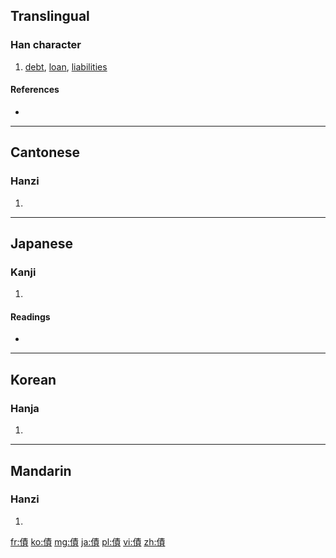 {{also|债}}
==Translingual==

===Han character===
{{Han char|rn=9|rad=人|as=11|sn=13|four=2528<sub>6</sub>|canj=人手一金 (OQMC)}}

# [[debt]], [[loan]], [[liabilities]]

====References====
* {{Han ref|kx=0114.260|dkj=01022|dj=0244.030|hdz=10207.100|uh=50B5|ud=20661|bh=B6C5|bd=46789}}

----

==Cantonese==

===Hanzi===
{{yue-hanzi|jyut=|y=jaai3|sim=债}}

# {{defn|Cantonese|sort=人11}}

----

==Japanese==

===Kanji===
{{ja-kanji|grade=c|rs=人11}}

# {{defn|Japanese|sort=人11}}

====Readings====
* {{ja-readings|on=[[さい]] (sai)|kun=[[かり]] (kari)}}

----

==Korean==

===Hanja===
{{ko-hanja|hangeul=채|rv=chae|mr=ch'ae}}

# {{defn|Korean|sort=人11}}

----

==Mandarin==

===Hanzi===
{{cmn-hanzi|sim=债|pin=[[zhài]] ([[zhai4]])|wg=chai<sup>4</sup>}}

# {{defn|Mandarin|sort=人11}}

[[fr:債]]
[[ko:債]]
[[mg:債]]
[[ja:債]]
[[pl:債]]
[[vi:債]]
[[zh:債]]